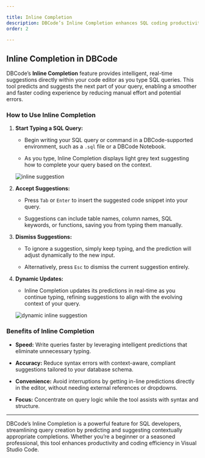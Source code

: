 ```yaml
---

title: Inline Completion  
description: DBCode’s Inline Completion enhances SQL coding productivity by offering real-time, context-aware suggestions directly within your editor. This feature helps you write SQL queries faster and with fewer errors.  
order: 2  

---
```


## Inline Completion in DBCode  

DBCode’s **Inline Completion** feature provides intelligent, real-time suggestions directly within your code editor as you type SQL queries. This tool predicts and suggests the next part of your query, enabling a smoother and faster coding experience by reducing manual effort and potential errors.  

### How to Use Inline Completion  

1. **Start Typing a SQL Query:**  
   - Begin writing your SQL query or command in a DBCode-supported environment, such as a `.sql` file or a DBCode Notebook.  

   - As you type, Inline Completion displays light grey text suggesting how to complete your query based on the context.  

   ![inline suggestion](./inline-suggestion.png)  

2. **Accept Suggestions:**  
   - Press `Tab` or `Enter` to insert the suggested code snippet into your query.  

   - Suggestions can include table names, column names, SQL keywords, or functions, saving you from typing them manually.  

3. **Dismiss Suggestions:**  
   - To ignore a suggestion, simply keep typing, and the prediction will adjust dynamically to the new input.

   - Alternatively, press `Esc` to dismiss the current suggestion entirely.  

4. **Dynamic Updates:**  
   - Inline Completion updates its predictions in real-time as you continue typing, refining suggestions to align with the evolving context of your query.  

   ![dynamic inline suggestion](./dynamic-inline-suggestion.png)  

### Benefits of Inline Completion  

- **Speed:** Write queries faster by leveraging intelligent predictions that eliminate unnecessary typing.  

- **Accuracy:** Reduce syntax errors with context-aware, compliant suggestions tailored to your database schema.  

- **Convenience:** Avoid interruptions by getting in-line predictions directly in the editor, without needing external references or dropdowns.  

- **Focus:** Concentrate on query logic while the tool assists with syntax and structure.  

---  

DBCode’s Inline Completion is a powerful feature for SQL developers, streamlining query creation by predicting and suggesting contextually appropriate completions. Whether you’re a beginner or a seasoned professional, this tool enhances productivity and coding efficiency in Visual Studio Code.